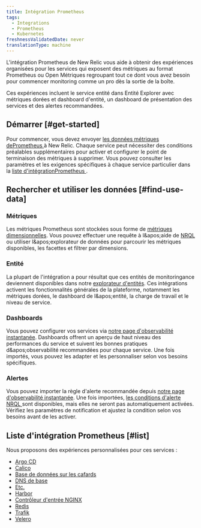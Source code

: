 ```yaml
---
title: Intégration Prometheus
tags:
  - Integrations
  - Prometheus
  - Kubernetes
freshnessValidatedDate: never
translationType: machine
---
```


L&apos;intégration Prometheus de New Relic vous aide à obtenir des expériences organisées pour les services qui exposent des métriques au format Prometheus ou Open Métriques regroupant tout ce dont vous avez besoin pour commencer monitoring comme un pro dès la sortie de la boîte.

Ces expériences incluent le service entité dans Entité Explorer avec métriques dorées et dashboard d&apos;entité, un dashboard de présentation des services et des alertes recommandées.

## Démarrer [#get-started]

Pour commencer, vous devez envoyer [les données métriques dePrometheus ](/docs/infrastructure/prometheus-integrations/get-started/send-prometheus-metric-data-new-relic)à New Relic. Chaque service peut nécessiter des conditions préalables supplémentaires pour activer et configurer le point de terminaison des métriques à supprimer. Vous pouvez consulter les paramètres et les exigences spécifiques à chaque service particulier dans la [liste d&apos;intégrationPrometheus ](/docs/infrastructure/prometheus-integrations/integrations-list/integrations-list-intro#list).

## Rechercher et utiliser les données [#find-use-data]

### Métriques

Les métriques Prometheus sont stockées sous forme de [métriques dimensionnelles](/docs/data-apis/understand-data/metric-data/query-metric-data-type/). Vous pouvez effectuer une requête à l&amp;apos;aide de [NRQL](/docs/telemetry-data-platform/get-data/apis/query-metric-data-type/) ou utiliser l&amp;apos;explorateur de données pour parcourir les métriques disponibles, les facettes et filtrer par dimensions.

### Entité

La plupart de l&apos;intégration a pour résultat que ces entités de monitoringance deviennent disponibles dans notre [explorateur d&apos;entités](/docs/new-relic-one/use-new-relic-one/ui-data/new-relic-one-entity-explorer). Ces intégrations activent les fonctionnalités générales de la plateforme, notamment les métriques dorées, le dashboard de l&amp;apos;entité, la charge de travail et le niveau de service.

### Dashboards

Vous pouvez configurer vos services <InlinePopover type="dashboards" />via [notre page d&apos;observabilité instantanée](https://onenr.io/06vjAmnD3jP). Dashboards offrent un aperçu de haut niveau des performances du service et suivent les bonnes pratiques d&amp;apos;observabilité recommandées pour chaque service. Une fois importés, vous pouvez les adapter et les personnaliser selon vos besoins spécifiques.

### Alertes

Vous pouvez importer la règle d&apos;alerte recommandée depuis [notre page d&apos;observabilité instantanée](https://onenr.io/06vjAmnD3jP). Une fois importées, [les conditions d&apos;alerte NRQL ](/docs/alerts-applied-intelligence/new-relic-alerts/alert-conditions/create-nrql-alert-conditions)sont disponibles, mais elles ne seront pas automatiquement activées. Vérifiez les paramètres de notification et ajustez la condition selon vos besoins avant de les activer.

## Liste d&apos;intégration Prometheus [#list]

Nous proposons des expériences personnalisées pour ces services :

* [Argo CD](/docs/infrastructure/prometheus-integrations/integrations-list/argocd-integration)
* [Calico](/docs/infrastructure/prometheus-integrations/integrations-list/calico-integration)
* [Base de données sur les cafards](/docs/infrastructure/prometheus-integrations/integrations-list/cockroach-db-integration)
* [DNS de base](/docs/infrastructure/prometheus-integrations/integrations-list/core-dns-integration)
* [Etc.](/docs/infrastructure/prometheus-integrations/integrations-list/etcd-integration)
* [Harbor](/docs/infrastructure/prometheus-integrations/integrations-list/harbor-integration)
* [Contrôleur d&apos;entrée NGINX](/docs/infrastructure/prometheus-integrations/integrations-list/ingress-controller-integration)
* [Redis](/docs/infrastructure/prometheus-integrations/integrations-list/redis-integration)
* [Trafik](/docs/infrastructure/prometheus-integrations/integrations-list/traefik-integration)
* [Velero](/docs/infrastructure/prometheus-integrations/integrations-list/velero-integration)